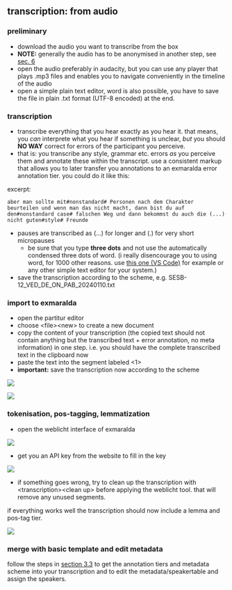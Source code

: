 ## transcription: from audio
### preliminary
- download the audio you want to transcribe from the box
- **NOTE:** generally the audio has to be anonymised in another step, see [sec. 6][5-1] 
- open the audio preferably in audacity, but you can use any player that plays .mp3 files and enables you to navigate conveniently in the timeline of the audio
- open a simple plain text editor, word is also possible, you have to save the file in plain .txt format (UTF-8 encoded) at the end.

### transcription
- transcribe everything that you hear exactly as you hear it. that means, you *can* interprete what you hear if something is unclear, *but* you should **NO WAY** correct for errors of the participant you perceive. 
- that is: you transcribe any style, grammar etc. errors *as* you perceive them and annotate these within the transcript. use a consistent markup that allows you to later transfer you annotations to an exmaralda error annotation tier. you could do it like this:

excerpt:

```
aber man sollte mit#nonstandard# Personen nach dem Charakter beurteilen und wenn man das nicht macht, dann bist du auf den#nonstandard case# falschen Weg und dann bekommst du auch die (...) nicht guten#style# Freunde
```

- pauses are transcribed as (...) for longer and (.) for very short micropauses
	- be sure that you type **three dots** and not use the automatically condensed three dots of word. (i really disencourage you to using word, for 1000 other reasons. use [this one (VS Code)][5-2] for example or any other simple text editor for your system.)
- save the transcription according to the scheme, e.g. SESB-12\_VED\_DE\_ON\_PAB\_20240110.txt

### import to exmaralda
- open the partitur editor
- choose \<file\>\<new\> to create a new document
- copy the content of your transcription (the copied text should not contain anything but the transcribed text + error annotation, no meta information) in one step. i.e. you should have the complete transcribed text in the clipboard now
- paste the text into the segment labeled \<1\>
- **important:** save the transcription now according to the scheme

![][image-1]

![][image-2]


### tokenisation, pos-tagging, lemmatization
-  open the weblicht interface of exmaralda

![][image-3]

- get you an API key from the website to fill in the key

![][image-4]

- if something goes wrong, try to clean up the transcription with \<transcription\>\<clean up\> before applying the weblicht tool. that will remove any unused segments.

if everything works well the transcription should now include a lemma and pos-tag tier.

![][image-5]

### merge with basic template and edit metadata
follow the steps in [section 3.3][5-3] to get the annotation tiers and metadata scheme into your transcription and to edit the metadata/speakertable and assign the speakers.

[5-1]:	how-to-anonymisecombine-audios-using-audacity.html
[5-2]:	https://code.visualstudio.com
[5-3]:	exmaralda-workflowtranscription-by-merge-imported-text-and-template.html

[image-1]:	https://ada-sub.dh-index.org/school/api/png/ses-overview/exm_3_1a.png
[image-2]:	https://ada-sub.dh-index.org/school/api/png/ses-overview/exm_3_1b.png
[image-3]:	https://ada-sub.dh-index.org/school/api/png/ses-overview/exm_2_11b.png
[image-4]:	https://ada-sub.dh-index.org/school/api/png/ses-overview/exm_3_1c.png
[image-5]:	https://ada-sub.dh-index.org/school/api/png/ses-overview/exm_3_1e.png
